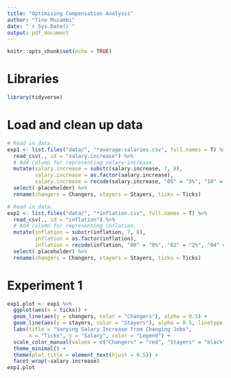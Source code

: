 ```yaml
---
title: "Optimising Compensation Analysis"
author: "Tino Muzambi"
date: "`r Sys.Date()`"
output: pdf_document
---
```


```r
knitr::opts_chunk$set(echo = TRUE)
```

# Libraries
```r
library(tidyverse)
```

# Load and clean up data
```r
# Read in data.
exp1 <- list.files("data/", "*average-salaries.csv", full.names = T) %>% 
  read_csv(., id = "salary.increase") %>% 
  # Add column for representing salary-increase.
  mutate(salary.increase = substr(salary.increase, 7, 8),
         salary.increase = as.factor(salary.increase),
         salary.increase = recode(salary.increase, "05" = "5%", "10" = "10%", "15" = "15%", "20" = "20%", "25" = "25%", "30" = "30%")) %>% 
  select(-placeholder) %>% 
  rename(changers = Changers, stayers = Stayers, ticks = Ticks)

# Read in data.
exp2 <- list.files("data/", "*inflation.csv", full.names = T) %>% 
  read_csv(., id = "inflation") %>% 
  # Add column for representing inflation.
  mutate(inflation = substr(inflation, 7, 8),
         inflation = as.factor(inflation),
         inflation = recode(inflation, "00" = "0%", "02" = "2%", "04" = "4%", "06" = "6%", "08" = "8%", "10" = "10%")) %>% 
  select(-placeholder) %>% 
  rename(changers = Changers, stayers = Stayers, ticks = Ticks)
```

# Experiment 1
```r
exp1.plot <- exp1 %>% 
  ggplot(aes(x = ticks)) +
  geom_line(aes(y = changers, color = "Changers"), alpha = 0.5) +
  geom_line(aes(y = stayers, color = "Stayers"), alpha = 0.5, linetype = "dashed") +
  labs(title = "Varying Salary Increase from Changing Jobs",
       x = "Ticks", y = "Salary", color = "Legend") +
  scale_color_manual(values = c("Changers" = "red", "Stayers" = "black")) +
  theme_minimal() +
  theme(plot.title = element_text(hjust = 0.5)) + 
  facet_wrap(~salary.increase)
exp1.plot
```

